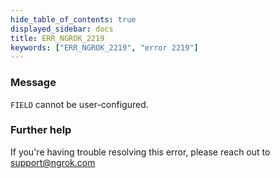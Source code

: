 ```yaml
---
hide_table_of_contents: true
displayed_sidebar: docs
title: ERR_NGROK_2219
keywords: ["ERR_NGROK_2219", "error 2219"]
---
```


### Message

`FIELD` cannot be user-configured.

### Further help

If you're having trouble resolving this error, please reach out to [support@ngrok.com](mailto:support@ngrok.com?subject=Help%20with%20ERR_NGROK_2219)

